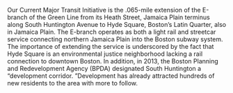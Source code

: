 Our Current Major Transit Initiative is the .065-mile extension of the E-branch of the Green Line from its Heath Street,
Jamaica Plain terminus along South Huntington Avenue to Hyde Square, Boston’s Latin Quarter, also in Jamaica Plain.
The E-branch operates as both a light rail and streetcar service connecting northern Jamaica Plain into the Boston subway system.
The importance of extending the service is underscored by the fact that Hyde Square is an environmental justice neighborhood lacking a rail connection to downtown Boston.
In addition, in 2013, the Boston Planning and Redevelopment Agency (BPDA) designated South Huntington a “development corridor.
”Development has already attracted hundreds of new residents to the area with more to follow.
